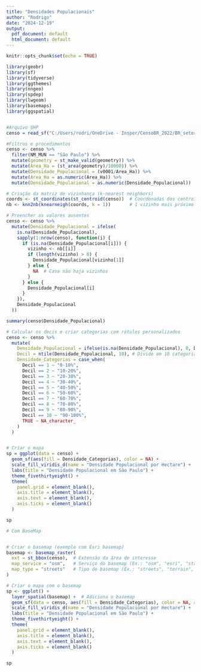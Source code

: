 ```yaml
---
title: "Densidades Populacionais"
author: "Rodrigo"
date: "2024-12-19"
output:
  pdf_document: default
  html_document: default
---
```


```r
knitr::opts_chunk$set(echo = TRUE)
```

```r

library(geobr)
library(sf)
library(tidyverse)
library(ggthemes)
library(nngeo)
library(spdep)
library(lwgeom)
library(basemaps)
library(ggspatial)



```


```r
#Arquivo SHP
censo = read_sf("C:/Users/rodri/OneDrive - Insper/CensoBR_2022/BR_setores_CD2022.shp")

#Filtros e procedimentos
censo <- censo %>% 
  filter(NM_MUN == "São Paulo") %>%
  mutate(geometry = st_make_valid(geometry)) %>%
  mutate(Area_Ha = (st_area(geometry)/10000)) %>% 
  mutate(Densidade_Populacional = (v0001/Area_Ha)) %>% 
  mutate(Area_Ha = as.numeric(Area_Ha)) %>% 
  mutate(Densidade_Populacional = as.numeric(Densidade_Populacional))


```


```r

# Criação da matriz de vizinhança (k-nearest neighbors)
coords <- st_coordinates(st_centroid(censo))  # Coordenadas dos centroides
nb <- knn2nb(knearneigh(coords, k = 1))       # 1 vizinho mais próximo

# Preencher os valores ausentes
censo <- censo %>%
  mutate(Densidade_Populacional = ifelse(
    is.na(Densidade_Populacional),
    sapply(1:nrow(censo), function(i) {
      if (is.na(Densidade_Populacional[i])) {
        vizinho <- nb[[i]]
        if (length(vizinho) > 0) {
          Densidade_Populacional[vizinho[1]]
        } else {
          NA  # Caso não haja vizinhos
        }
      } else {
        Densidade_Populacional[i]
      }
    }),
    Densidade_Populacional
  ))


```


```r

summary(censo$Densidade_Populacional)


```


```r
# Calcular os decis e criar categorias com rótulos personalizados
censo <- censo %>%
  mutate(
    Densidade_Populacional = ifelse(is.na(Densidade_Populacional), 0, Densidade_Populacional),
    Decil = ntile(Densidade_Populacional, 10), # Divide em 10 categorias
    Densidade_Categorias = case_when(
      Decil == 1 ~ "0-10%",
      Decil == 2 ~ "10-20%",
      Decil == 3 ~ "20-30%",
      Decil == 4 ~ "30-40%",
      Decil == 5 ~ "40-50%",
      Decil == 6 ~ "50-60%",
      Decil == 7 ~ "60-70%",
      Decil == 8 ~ "70-80%",
      Decil == 9 ~ "80-90%",
      Decil == 10 ~ "90-100%",
      TRUE ~ NA_character_
    )
  )


# Criar o mapa
sp = ggplot(data = censo) +
  geom_sf(aes(fill = Densidade_Categorias), color = NA) +
  scale_fill_viridis_d(name = "Densidade Populacional por Hectare") +
  labs(title = "Densidade Populacional em São Paulo") +
  theme_fivethirtyeight() +
  theme(
    panel.grid = element_blank(),
    axis.title = element_blank(),
    axis.text = element_blank(),
    axis.ticks = element_blank()
  )

```


```r

sp

```

```r
# Com BaseMap


# Criar o basemap (exemplo com Esri basemap)
basemap <- basemap_raster(
  ext = st_bbox(censo),  # Extensão da área de interesse
  map_service = "osm",   # Serviço do basemap (Ex.: "osm", "esri", "stamen")
  map_type = "streets"   # Tipo de basemap (Ex.: "streets", "terrain", "satellite")
)

# Criar o mapa com o basemap
sp <- ggplot() +
  layer_spatial(basemap) +  # Adiciona o basemap
  geom_sf(data = censo, aes(fill = Densidade_Categorias), color = NA, alpha = 0.5) +
  scale_fill_viridis_d(name = "Densidade Populacional por Hectare") +
  labs(title = "Densidade Populacional em São Paulo") +
  theme_fivethirtyeight() +
  theme(
    panel.grid = element_blank(),
    axis.title = element_blank(),
    axis.text = element_blank(),
    axis.ticks = element_blank()
  )

```


```r
sp 

```

